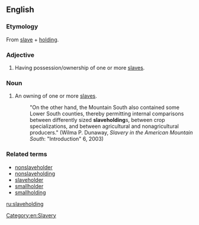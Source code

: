 ==English==
===Etymology===
From [[slave]] + [[holding]].

===Adjective===
{{en-adj}}
# Having possession/ownership of one or more [[slave]]s.

===Noun===
{{en-noun}}
# An owning of one or more [[slave|slaves]].
#: "On the other hand, the Mountain South also contained some Lower South counties, thereby permitting internal comparisons between differently sized '''slaveholding'''s, between crop specializations, and between agricultural and nonagricultural producers."  (Wilma P. Dunaway, ''Slavery in the American Mountain South'': "Introduction" 6, 2003)

===Related terms===
*[[nonslaveholder]]
*[[nonslaveholding]]
*[[slaveholder]]
*[[smallholder]]
*[[smallholding]]

[[Category:en:Slavery]]

[[ru:slaveholding]]
